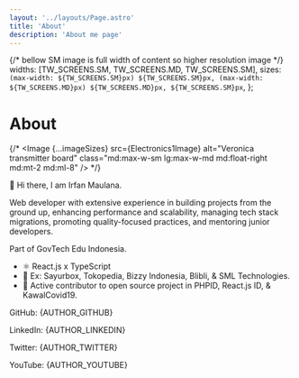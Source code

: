```yaml
---
layout: '../layouts/Page.astro'
title: 'About'
description: 'About me page'
---
```






{/* bellow SM image is full width of content so higher resolution image */}
  widths: [TW_SCREENS.SM, TW_SCREENS.MD, TW_SCREENS.SM],
  sizes: `(max-width: ${TW_SCREENS.SM}px) ${TW_SCREENS.SM}px, (max-width: ${TW_SCREENS.MD}px) ${TW_SCREENS.MD}px, ${TW_SCREENS.SM}px`,
};

# About
{/*
<Image {...imageSizes} src={Electronics1Image} alt="Veronica transmitter board" class="md:max-w-sm lg:max-w-md md:float-right md:mt-2 md:ml-8" /> */}

👋 Hi there, I am Irfan Maulana.

Web developer with extensive experience in building projects from the ground up, enhancing performance and scalability, managing tech stack migrations, promoting quality-focused practices, and mentoring junior developers.

Part of GovTech Edu Indonesia.

- ⚛️ React.js x TypeScript
- 💼 Ex: Sayurbox, Tokopedia, Bizzy Indonesia, Blibli, & SML Technologies.
- 🛟 Active contributor to open source project in PHPID, React.js ID, & KawalCovid19.

<p class="my-1 flex gap-1 flex-col xs:flex-row">
  <label class="font-bold">GitHub:</label>
  <Link href={AUTHOR_GITHUB} target="_blank">{AUTHOR_GITHUB}</Link>
</p>
<p class="my-1 flex gap-1 flex-col xs:flex-row">
  <label class="font-bold">LinkedIn:</label>
  <Link href={AUTHOR_LINKEDIN} target="_blank">{AUTHOR_LINKEDIN}</Link>
</p>
<p class="my-1 flex gap-1 flex-col xs:flex-row">
  <label class="font-bold">Twitter:</label>
  <Link href={AUTHOR_TWITTER} target="_blank">{AUTHOR_TWITTER}</Link>
</p>
<p class="my-1 flex gap-1 flex-col xs:flex-row">
  <label class="font-bold">YouTube:</label>
  <Link href={AUTHOR_YOUTUBE} target="_blank">{AUTHOR_YOUTUBE}</Link>
</p>

